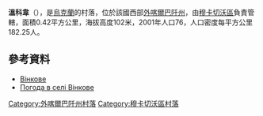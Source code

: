 {{coord|48|28|23|N|22|23|23|E|scale:100000|display=title}}

'''溫科韋'''（{{lang-uk|Вінкове}}），是[[烏克蘭|烏克蘭]]的村落，位於該國西部[[外喀爾巴阡州|外喀爾巴阡州]]，由[[穆卡切沃區|穆卡切沃區]]負責管轄，面積0.42平方公里，海拔高度102米，2001年人口76，人口密度每平方公里182.25人。

==參考資料==
*[http://w1.c1.rada.gov.ua/pls/z7502/A005?rdat1=28.01.2013&rf7571=11379 Вінкове]
* [http://weather.in.ua/ua/zakarpatskaja/4103 Погода в селі Вінкове] {{Wayback|url=http://weather.in.ua/ua/zakarpatskaja/4103 |date=20161106040842 }}

{{DEFAULTSORT:Вінкове}}

[[Category:外喀爾巴阡州村落|Category:外喀爾巴阡州村落]]
[[Category:穆卡切沃區村落|Category:穆卡切沃區村落]]


{{Zakarpattia-geo-stub}}